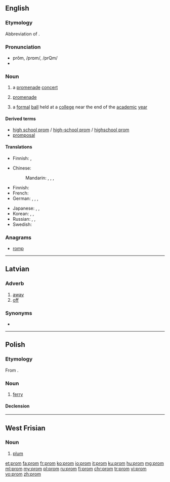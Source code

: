 ==English==
{{wikipedia}}

===Etymology===
Abbreviation of {{term|promenade|lang=en}}.

===Pronunciation===
* prŏm, /prɒm/, /prQm/
* {{rhymes|ɒm|lang=en}}

===Noun===
{{en-noun}}

# {{context|British|lang=en}} a [[promenade]] [[concert]]
# {{context|British|abbreviation|lang=en}} [[promenade]]
# {{context|US|lang=en}} a [[formal]] [[ball]] held at a [[college]] near the end of the [[academic]] [[year]]

====Derived terms====
* [[high school prom]] / [[high-school prom]] / [[highschool prom]]
* [[promposal]]

====Translations====
{{trans-top|a promenade concert}}
{{trans-mid}}
{{trans-bottom}}

{{trans-top|promenade}}
* Finnish: {{t+|fi|kävelykatu}}, {{t|fi|promenadi}}
{{trans-mid}}
{{trans-bottom}}

{{trans-top|a formal ball}}
* Chinese:
*: Mandarin: {{t|cmn|畢業舞會|sc=Hani}}, {{t|cmn|毕业舞会|tr=bìyè wǔhuì|sc=Hani}}, {{t|cmn|舞會|sc=Hani}}, {{t+|cmn|舞会|tr=wǔhuì|sc=Hani}}
* Finnish: {{t|fi|tanssiaiset|p}}
* French: {{t|fr|bal de finissants|m}}
* German: {{t+|de|Ball|m}}, {{t|de|Abschlussball|m}}, {{t|de|Prom|f}}, {{t+|de|Promenade|f}}
{{trans-mid}}
* Japanese: {{t|ja|プロム|tr=puromu|sc=Jpan}}, {{t|ja|プロムナード|tr=puromunādo|sc=Jpan}}, {{t|ja|舞踏会|tr=ぶとうかい, butōkai|sc=Jpan}}
* Korean: {{t|ko|프롬|sc=Kore}}, {{t|ko|프롬나드|sc=Kore}}, {{t+|ko|무도회|sc=Kore}}
* Russian: {{qualifier|студенческий}} {{t+|ru|бал|m|tr=bal|sc=Cyrl}}, {{t|ru|выпускной вечер|m|tr=vypusknój véčer|sc=Cyrl}} {{qualifier|graduation party}}, {{qualifier|US}} {{t|ru|пром|m|tr=prom|sc=Cyrl}}
* Swedish: {{t+|sv|bal}}
{{trans-bottom}}

===Anagrams===
* [[romp#English|romp]]

----

==Latvian==

===Adverb===
{{head|lv|adverb}}

# [[away]]
# [[off]]

===Synonyms===
* {{l|lv|projām}}

----

==Polish==

===Etymology===
From {{etyl|sla-pro|pl}} {{m|sla-pro|*pormъ}}.

===Noun===
{{pl-noun|m}}

# [[ferry]]

====Declension====
{{pl-decl-noun
|prom|promy
|promu|promów
|promowi|promom
|prom|promy
|promem|promami
|promie|promach
|promie|promy
}}

----

==West Frisian==

===Noun===
{{fy-noun}}

# [[plum]]

[[et:prom]]
[[fa:prom]]
[[fr:prom]]
[[ko:prom]]
[[io:prom]]
[[it:prom]]
[[ku:prom]]
[[hu:prom]]
[[mg:prom]]
[[ml:prom]]
[[my:prom]]
[[pl:prom]]
[[ru:prom]]
[[fi:prom]]
[[chr:prom]]
[[tr:prom]]
[[vi:prom]]
[[vo:prom]]
[[zh:prom]]